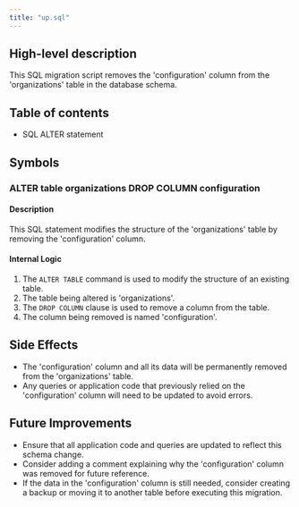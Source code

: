 ```yaml
---
title: "up.sql"
---
```


## High-level description
This SQL migration script removes the 'configuration' column from the 'organizations' table in the database schema.

## Table of contents
- SQL ALTER statement

## Symbols

### ALTER table organizations DROP COLUMN configuration
#### Description
This SQL statement modifies the structure of the 'organizations' table by removing the 'configuration' column.

#### Internal Logic
1. The `ALTER TABLE` command is used to modify the structure of an existing table.
2. The table being altered is 'organizations'.
3. The `DROP COLUMN` clause is used to remove a column from the table.
4. The column being removed is named 'configuration'.

## Side Effects
- The 'configuration' column and all its data will be permanently removed from the 'organizations' table.
- Any queries or application code that previously relied on the 'configuration' column will need to be updated to avoid errors.

## Future Improvements
- Ensure that all application code and queries are updated to reflect this schema change.
- Consider adding a comment explaining why the 'configuration' column was removed for future reference.
- If the data in the 'configuration' column is still needed, consider creating a backup or moving it to another table before executing this migration.